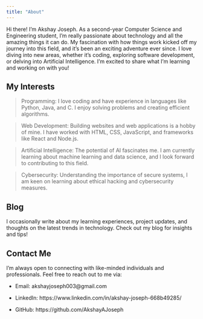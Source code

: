 ```yaml
---
title: "About"
---
```


Hi there! I’m Akshay Joseph. As a second-year Computer Science and Engineering student, I’m really passionate about technology and all the amazing things it can do. My fascination with how things work kicked off my journey into this field, and it’s been an exciting adventure ever since. I love diving into new areas, whether it's coding, exploring software development, or delving into Artificial Intelligence. I’m excited to share what I’m learning and working on with you!

## My Interests

> Programming: I love coding and have experience in languages like Python, Java, and C. I enjoy solving problems and creating efficient algorithms.

> Web Development: Building websites and web applications is a hobby of mine. I have worked with HTML, CSS, JavaScript, and frameworks like React and Node.js.

> Artificial Intelligence: The potential of AI fascinates me. I am currently learning about machine learning and data science, and I look forward to contributing to this field.

> Cybersecurity: Understanding the importance of secure systems, I am keen on learning about ethical hacking and cybersecurity measures.

## Blog
I occasionally write about my learning experiences, project updates, and thoughts on the latest trends in technology. Check out my blog for insights and tips!

## Contact Me
I'm always open to connecting with like-minded individuals and professionals. Feel free to reach out to me via:

* Email: akshayjoseph003@gmail.com

* LinkedIn: https://www.linkedin.com/in/akshay-joseph-668b49285/

* GitHub: https://github.com/AkshayAJoseph
